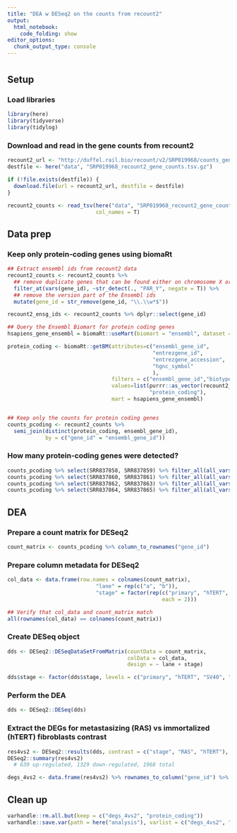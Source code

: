 ```yaml
---
title: "DEA w DESeq2 on the counts from recount2"
output:
  html_notebook:
    code_folding: show
editor_options:
  chunk_output_type: console
---
```

# {.tabset .tabset-fade .tabset-pills}

## Setup
### Load libraries
```r
library(here)
library(tidyverse)
library(tidylog)
```

### Download and read in the gene counts from recount2
```r
recount2_url <- "http://duffel.rail.bio/recount/v2/SRP019968/counts_gene.tsv.gz"
destfile <- here("data", "SRP019968_recount2_gene_counts.tsv.gz")

if (!file.exists(destfile)) {
  download.file(url = recount2_url, destfile = destfile)
}

recount2_counts <- read_tsv(here("data", "SRP019968_recount2_gene_counts.tsv.gz"),
                            col_names = T)
```

## Data prep
### Keep only protein-coding genes using biomaRt
```r
## Extract ensembl ids from recount2 data
recount2_counts <- recount2_counts %>% 
  ## remove duplicate genes that can be found either on chromosome X or Y
  filter_at(vars(gene_id), ~str_detect(., "PAR_Y", negate = T)) %>% 
  ## remove the version part of the Ensembl ids
  mutate(gene_id = str_remove(gene_id, "\\.\\w*$"))

recount2_ensg_ids <- recount2_counts %>% dplyr::select(gene_id)

## Query the Ensembl Biomart for protein coding genes
hsapiens_gene_ensembl = biomaRt::useMart(biomart = "ensembl", dataset = "hsapiens_gene_ensembl")

protein_coding <- biomaRt::getBM(attributes=c("ensembl_gene_id",
                                              "entrezgene_id",
                                              "entrezgene_accession",
                                              "hgnc_symbol"
                                              ),
                                 filters = c("ensembl_gene_id","biotype"),
                                 values=list(purrr::as_vector(recount2_ensg_ids),
                                             "protein_coding"),
                                 mart = hsapiens_gene_ensembl)


## Keep only the counts for protein coding genes
counts_pcoding <- recount2_counts %>% 
  semi_join(distinct(protein_coding, ensembl_gene_id), 
            by = c("gene_id" = "ensembl_gene_id"))
```

### How many protein-coding genes were detected?
```r
counts_pcoding %>% select(SRR837858, SRR837859) %>% filter_all(all_vars(. > 0)) %>% nrow() # 14941; 12493 in text
counts_pcoding %>% select(SRR837860, SRR837861) %>% filter_all(all_vars(. > 0)) %>% nrow() # 14540; 12173 in text
counts_pcoding %>% select(SRR837862, SRR837863) %>% filter_all(all_vars(. > 0)) %>% nrow() # 14548; 12246 in text
counts_pcoding %>% select(SRR837864, SRR837865) %>% filter_all(all_vars(. > 0)) %>% nrow() # 14543; 12074 in text
```

## DEA
### Prepare a count matrix for DESeq2
```r
count_matrix <- counts_pcoding %>% column_to_rownames("gene_id")
```

### Prepare column metadata for DESeq2
```r
col_data <- data.frame(row.names = colnames(count_matrix),
                            "lane" = rep(c("a", "b")),
                            "stage" = factor(rep(c("primary", "hTERT", "SV40", "RAS"),
                                                 each = 2)))

## Verify that col_data and count_matrix match
all(rownames(col_data) == colnames(count_matrix))
```

### Create DESeq object
```r
dds <- DESeq2::DESeqDataSetFromMatrix(countData = count_matrix,
                                      colData = col_data,
                                      design = ~ lane + stage)

dds$stage <- factor(dds$stage, levels = c("primary", "hTERT", "SV40", "RAS"))
```

### Perform the DEA
```r
dds <- DESeq2::DESeq(dds)
```

### Extract the DEGs for metastasizing (RAS) vs immortalized (hTERT) fibroblasts contrast
```r
res4vs2 <- DESeq2::results(dds, contrast = c("stage", "RAS", "hTERT"), lfcThreshold = 1, alpha = 0.01)
DESeq2::summary(res4vs2)
  # 639 up-regulated, 1329 down-regulated, 1968 total

degs_4vs2 <- data.frame(res4vs2) %>% rownames_to_column("gene_id") %>% filter(padj < 0.01)
```

## Clean up
```r
varhandle::rm.all.but(keep = c("degs_4vs2", "protein_coding"))
varhandle::save.var(path = here("analysis"), varlist = c("degs_4vs2", "protein_coding"))
```


